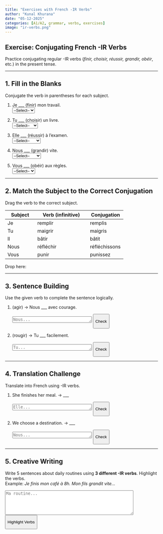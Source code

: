 ```yaml
---
title: "Exercises with French -IR Verbs"
author: "Kunal Khurana"
date: "05-12-2025"
categories: [A1/A2, grammar, verbs, exercises]
image: "ir-verbs.png"
---
```


::::: {.content-visible when-profile="english"}
# Exercise: Conjugating French -IR Verbs

Practice conjugating regular -IR verbs (*finir, choisir, réussir, grandir, obéir*, etc.) in the present tense.

------------------------------------------------------------------------

## 1. Fill in the Blanks

Conjugate the verb in parentheses for each subject.

1.  Je \_\_\_ (finir) mon travail.\
    <select onchange="checkVerb(this, 'finis')"> <option value="">--Select--</option> <option value="finis">finis</option> <option value="finit">finit</option> <option value="finissons">finissons</option> </select>\

2.  Tu \_\_\_ (choisir) un livre.\
    <select onchange="checkVerb(this, 'choisis')"> <option value="">--Select--</option> <option value="choisis">choisis</option> <option value="choisit">choisit</option> <option value="choisissez">choisissez</option> </select>\

3.  Elle \_\_\_ (réussir) à l'examen.\
    <select onchange="checkVerb(this, 'réussit')"> <option value="">--Select--</option> <option value="réussis">réussis</option> <option value="réussit">réussit</option> <option value="réussissons">réussissons</option> </select>\

4.  Nous \_\_\_ (grandir) vite.\
    <select onchange="checkVerb(this, 'grandissons')"> <option value="">--Select--</option> <option value="grandis">grandis</option> <option value="grandit">grandit</option> <option value="grandissons">grandissons</option> </select>\

5.  Vous \_\_\_ (obéir) aux règles.\
    <select onchange="checkVerb(this, 'obéissez')"> <option value="">--Select--</option> <option value="obéis">obéis</option> <option value="obéit">obéit</option> <option value="obéissez">obéissez</option> </select>\

------------------------------------------------------------------------

## 2. Match the Subject to the Correct Conjugation

Drag the verb to the correct subject.

| Subject | Verb (infinitive) | Conjugation |
|------------------|--------------------------------|----------------------|
| Je | remplir | [remplis]{draggable="true" ondragstart="drag(event)" data-answer="remplis"} |
| Tu | maigrir | [maigris]{draggable="true" ondragstart="drag(event)" data-answer="maigris"} |
| Il | bâtir | [bâtit]{draggable="true" ondragstart="drag(event)" data-answer="bâtit"} |
| Nous | réfléchir | [réfléchissons]{draggable="true" ondragstart="drag(event)" data-answer="réfléchissons"} |
| Vous | punir | [punissez]{draggable="true" ondragstart="drag(event)" data-answer="punissez"} |

Drop here:\

::: {.dropzone ondrop="drop(event)" ondragover="allowDrop(event)"}
:::

------------------------------------------------------------------------

## 3. Sentence Building

Use the given verb to complete the sentence logically.

1.  (agir) → Nous \_\_\_ avec courage.\

    ```{=html}
    <textarea placeholder="Nous..." rows="1" cols="30"></textarea>
    ```

    <button onclick="checkSentence(this.previousElementSibling, &#39;agissons&#39;)">

    Check

    </button>

2.  (rougir) → Tu \_\_\_ facilement.\

    ```{=html}
    <textarea placeholder="Tu..." rows="1" cols="30"></textarea>
    ```

    <button onclick="checkSentence(this.previousElementSibling, &#39;rougis&#39;)">

    Check

    </button>

------------------------------------------------------------------------

## 4. Translation Challenge

Translate into French using -IR verbs.

1.  She finishes her meal. → \_\_\_\

    ```{=html}
    <textarea placeholder="Elle..." rows="1" cols="30"></textarea>
    ```

    <button onclick="checkTranslation(this.previousElementSibling, &#39;Elle finit son repas.&#39;)">

    Check

    </button>

2.  We choose a destination. → \_\_\_\

    ```{=html}
    <textarea placeholder="Nous..." rows="1" cols="30"></textarea>
    ```

    <button onclick="checkTranslation(this.previousElementSibling, &#39;Nous choisissons une destination.&#39;)">

    Check

    </button>

------------------------------------------------------------------------

## 5. Creative Writing

Write 5 sentences about daily routines using **3 different -IR verbs**. Highlight the verbs.\
Example: *Je finis mon café à 8h. Mon fils grandit vite...*

```{=html}
<textarea placeholder="Ma routine..." rows="5" cols="50"></textarea>
```

<button onclick="highlightVerbs(this.previousElementSibling)">

Highlight Verbs

</button>

::: feedback
:::

```{=html}
<script>
// Check dropdown answers
function checkVerb(selectElement, correctAnswer) {
  // Get the feedback element next to the dropdown
  const feedback = selectElement.nextElementSibling;

  // Check if the selected value matches the correct answer
  if (selectElement.value === correctAnswer) {
    feedback.textContent = "✓ Correct!";
    feedback.style.color = "green";
  } 
  // If the selected value is incorrect but not empty
  else if (selectElement.value) {
    feedback.textContent = "✗ Incorrect. Try again!";
    feedback.style.color = "red";
  } 
  // If no option is selected, clear the feedback
  else {
    feedback.textContent = ""; // Clear feedback if no option is selected
  }
}

// Drag-and-drop functions
function allowDrop(e) { e.preventDefault(); }
function drag(e) { e.dataTransfer.setData("text", e.target.dataset.answer); }
function drop(e) {
  e.preventDefault();
  const data = e.dataTransfer.getData("text");
  const feedback = e.target.nextElementSibling;
  if (data) {
    e.target.innerHTML = data;
    feedback.textContent = "✓ Dropped!";
    feedback.style.color = "green";
  }
}

// Check sentence building
function checkSentence(textarea, correctVerb) {
  const feedback = textarea.nextElementSibling.nextElementSibling;
  if (textarea.value.includes(correctVerb)) {
    feedback.textContent = "✓ Correct!";
    feedback.style.color = "green";
  } else {
    feedback.textContent = `✗ Use "${correctVerb}".`;
    feedback.style.color = "red";
  }
}

// Check translations
function checkTranslation(textarea, correctAnswer) {
  const feedback = textarea.nextElementSibling.nextElementSibling;
  if (textarea.value.trim().toLowerCase() === correctAnswer.toLowerCase()) {
    feedback.textContent = "✓ Perfect!";
    feedback.style.color = "green";
  } else {
    feedback.textContent = `✓ Suggested: "${correctAnswer}"`;
    feedback.style.color = "blue";
  }
}

// Highlight -ER verbs in creative writing
function highlightVerbs(textarea) {
const commonERVerbs = ["finir", "choisir", "réussir", "grandir", "obéir", "agir", "rougir", "remplir", "maigrir", "bâtir", "réfléchir", "punir"];
  let text = textarea.value;
  commonERVerbs.forEach(verb => {
    const regex = new RegExp(`\\b${verb}\\b`, "gi");
    text = text.replace(regex, `<span style="background-color: yellow">${verb}</span>`);
  });
  const feedback = textarea.nextElementSibling.nextElementSibling;
  feedback.innerHTML = "<strong>-ER verbs used:</strong><br>" + text;
}
</script>
```
:::::